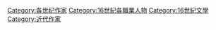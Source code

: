 {{Commons category|16th-century writers}}
{{category pair|15世紀作家|17世紀作家}}

[[Category:各世纪作家|Category:各世纪作家]]
[[Category:16世紀各職業人物|Category:16世紀各職業人物]]
[[Category:16世紀文學|Category:16世紀文學]]
[[Category:近代作家|Category:近代作家]]